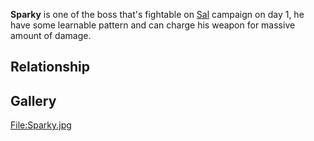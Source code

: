 {{stub}}

{{Character
| race = Jarackle
| location = 
| faction = spark barons
| title = Boss
}}

'''Sparky''' is one of the boss that's fightable on [[Sal]] campaign on day 1, he have some learnable pattern and can charge his weapon for massive amount of damage.

==Relationship==
{{Boon/Bane
|boonimage = system shock
|boon = System Shock
|boondesc = If you don't attack last turn, gain 2 Temporary Power.
|baneimage = short circuit
|bane = Short Circuit
|banedesc = Whenever you gain [[Power]], take 2 damage.}}

==Gallery==
<gallery>
File:Sparky.jpg
</gallery>
